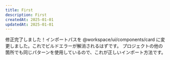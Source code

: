 ```yaml
---
title: First
description: First
createdAt: 2025-01-01
updatedAt: 2025-01-01
---
```


修正完了しました！インポートパスを @workspace/ui/components/card に変更しました。これでビルドエラーが解消されるはずです。
プロジェクトの他の箇所でも同じパターンを使用しているので、これが正しいインポート方法です。